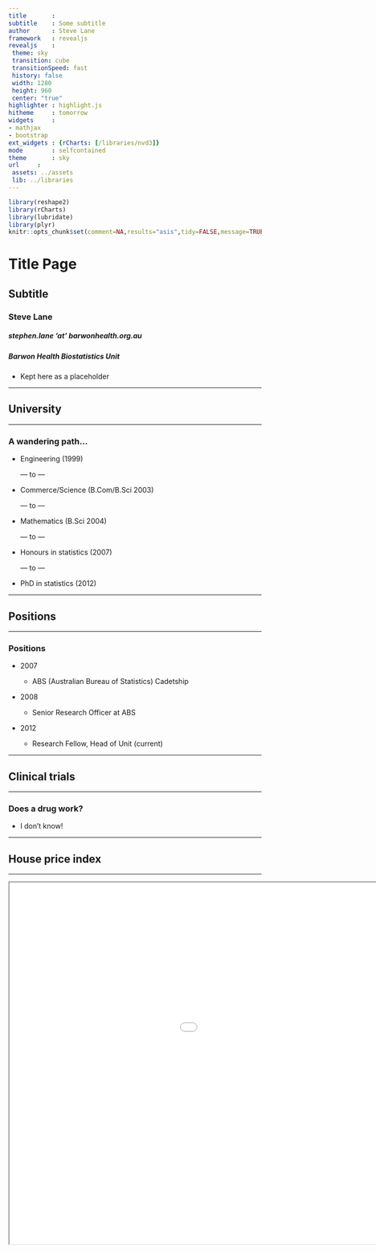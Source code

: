 ```yaml
---
title		:
subtitle	: Some subtitle
author		: Steve Lane
framework	: revealjs
revealjs    :
 theme: sky
 transition: cube
 transitionSpeed: fast
 history: false
 width: 1280
 height: 960
 center: "true"
highlighter	: highlight.js
hitheme		: tomorrow
widgets		:
- mathjax
- bootstrap
ext_widgets : {rCharts: [/libraries/nvd3]}
mode		: selfcontained
theme		: sky
url		:
 assets: ../assets
 lib: ../libraries
---
```


<!-- To compile: -->
<!-- require(slidify) -->
<!-- slidify("filename.rmd") -->
<!-- Post creation need to edit html to adjust height and width. -->

```r
library(reshape2)
library(rCharts)
library(lubridate)
library(plyr)
knitr::opts_chunk$set(comment=NA,results="asis",tidy=FALSE,message=TRUE,echo=FALSE)
```

# Title Page
## Subtitle
### Steve Lane
##### stephen.lane 'at' barwonhealth.org.au
##### Barwon Health Biostatistics Unit
<!-- Date (if required): -->
<!-- ##### `r format(Sys.time(), "%A %B %d, %Y")` -->

<aside class="notes">

- Kept here as a placeholder

</aside>

---

<section>

<!-- To start downwards slides -->

## University

---

### A wandering path...

- Engineering (1999)

  &mdash; to &mdash;

- Commerce/Science (B.Com/B.Sci 2003)

  &mdash; to &mdash;

- Mathematics (B.Sci 2004)

  &mdash; to &mdash;

- Honours in statistics (2007)

  &mdash; to &mdash;

- PhD in statistics (2012)

</section>

---

<section>

## Positions

---

### Positions

- 2007

  - ABS (Australian Bureau of Statistics) Cadetship

- 2008

  - Senior Research Officer at ABS

- 2012

  - Research Fellow, Head of Unit (current)

</section>

---

<section>

## Clinical trials

---

### Does a drug work?

- I don't know!

</section>

---

<section>

## House price index

---

<iframe src="HPI.html" width=1280 height=720></iframe>

</section>
